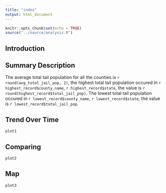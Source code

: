---
title: "index"
output: html_document
---

```{r setup, include=FALSE}
knitr::opts_chunk$set(echo = TRUE)
source("../source/analysis.R")

```


## Introduction


## Summary Description
The average total tail population for all the counties is `r round(avg_total_jail_pop, 2)`, the highest total tail population occured in `r highest_record$county_name`, `r highest_record$state`, the value is `r round(highest_record$total_jail_pop)`. The lowest total tail population occured in `r lowest_record$county_name`, `r lowest_record$state`, the value is `r lowest_record$total_jail_pop`.


## Trend Over Time
```{r echo=F}
plot1
```


## Comparing
```{r echo=F}
plot2
```

## Map
```{r echo=F}
plot3
```

